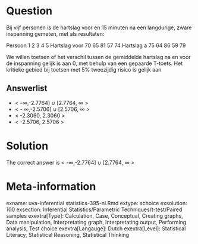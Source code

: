 Question
========

Bij vijf personen is de hartslag voor en 15 minuten na een langdurige, zware inspanning gemeten, met als resultaten:

Persoon 1 2 3 4 5
Hartslag voor 70 65 81 57 74
Hartslag a 75 64 86 59 79

We willen toetsen of het verschil tussen de gemiddelde hartslag na en voor de inspanning gelijk is aan 0, met behulp van een gepaarde T-toets. Het kritieke gebied bij toetsen met 5% tweezijdig risico is gelijk aan 

Answerlist
----------
* &lt; -&#8734;,-2.7764] &#8746; [2.7764, &#8734; &gt;
* &lt; - &#8734;,-2.5706] &#8746; [2.5706, &#8734; &gt;
* &lt; -2.3060, 2.3060 &gt;
* &lt; -2.5706, 2.5706 &gt;

Solution
========

The correct answer is  &lt; -&#8734;,-2.7764] &#8746; [2.7764, &#8734; &gt; 

Meta-information
================
exname: uva-inferential statistics-395-nl.Rmd 
extype: schoice 
exsolution: 100 
exsection: Inferential Statistics/Parametric Techniques/t-test/Paired samples
exextra[Type]: Calculation, Case, Conceptual, Creating graphs, Data manipulation, Interpretating graph, Interpretating output, Performing analysis, Test choice 
exextra[Langauge]: Dutch 
exextra[Level]: Statistical Literacy, Statistical Reasoning, Statistical Thinking 
